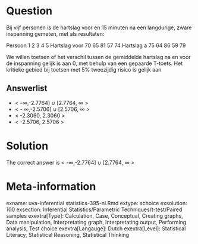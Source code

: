 Question
========

Bij vijf personen is de hartslag voor en 15 minuten na een langdurige, zware inspanning gemeten, met als resultaten:

Persoon 1 2 3 4 5
Hartslag voor 70 65 81 57 74
Hartslag a 75 64 86 59 79

We willen toetsen of het verschil tussen de gemiddelde hartslag na en voor de inspanning gelijk is aan 0, met behulp van een gepaarde T-toets. Het kritieke gebied bij toetsen met 5% tweezijdig risico is gelijk aan 

Answerlist
----------
* &lt; -&#8734;,-2.7764] &#8746; [2.7764, &#8734; &gt;
* &lt; - &#8734;,-2.5706] &#8746; [2.5706, &#8734; &gt;
* &lt; -2.3060, 2.3060 &gt;
* &lt; -2.5706, 2.5706 &gt;

Solution
========

The correct answer is  &lt; -&#8734;,-2.7764] &#8746; [2.7764, &#8734; &gt; 

Meta-information
================
exname: uva-inferential statistics-395-nl.Rmd 
extype: schoice 
exsolution: 100 
exsection: Inferential Statistics/Parametric Techniques/t-test/Paired samples
exextra[Type]: Calculation, Case, Conceptual, Creating graphs, Data manipulation, Interpretating graph, Interpretating output, Performing analysis, Test choice 
exextra[Langauge]: Dutch 
exextra[Level]: Statistical Literacy, Statistical Reasoning, Statistical Thinking 
